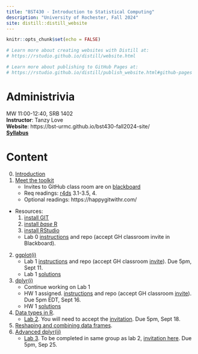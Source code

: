 ```yaml
---
title: "BST430 - Introduction to Statistical Computing"
description: "University of Rochester, Fall 2024"
site: distill::distill_website
---
```


```r
knitr::opts_chunk$set(echo = FALSE)

# Learn more about creating websites with Distill at:
# https://rstudio.github.io/distill/website.html

# Learn more about publishing to GitHub Pages at:
# https://rstudio.github.io/distill/publish_website.html#github-pages

```

# Administrivia

MW 11:00-12:40, SRB 1402
<br>
**Instructor**: Tanzy Love
<br>
**Website**: https://bst-urmc.github.io/bst430-fall2024-site/
<br>
[**Syllabus**](static/syllabus430-2024.pdf)

# Content

0. [Introduction](lecture/l00-intro.html)
1. [Meet the toolkit](lecture/l01-meet-toolkit.html)
    * Invites to GitHub class room are on [blackboard](https://learn.rochester.edu)
    * Req readings: [r4ds](https://r4ds.hadley.nz/) 3.1-3.5, 4. 
    * Optional readings: https://happygitwithr.com/
* Resources: 
    1. [install GIT](https://happygitwithr.com/install-git.html)
    2. [install *base* R](https://cran.r-project.org/)
    3. [install RStudio](https://www.rstudio.com/products/rstudio/download/#download)
    * Lab 0 [instructions](hw_lab_instruction/lab00-demonstration/lab00-hello-class.html) and repo (accept GH classroom invite in Blackboard).
2. [ggplot(i)](lecture/l02-ggplot2-i.html)
    * Lab 1 [instructions](hw_lab_instruction/lab01-hello-r/lab01-hello-r.html) and repo (accept GH classroom [invite](https://classroom.github.com/a/VJwscJG1)). Due 5pm, Sept 11.
    * Lab 1 [solutions](hw_lab_instruction/lab01-hello-r/lab01.html)
3.  [dplyr(i)](lecture/l03-transform-dplyr-i.html)
    * Continue working on Lab 1
    * HW 1 assigned.  [instructions](hw_lab_instruction/hw-01-airbnb/hw-01-airbnb.html) and repo (accept GH classroom [invite](https://classroom.github.com/a/DSGIBgl4)).  Due 5pm EDT, Sept 16.
    * HW 1 [solutions](hw_lab_instruction/hw-01-airbnb/hw-01.html)
4.  [Data types in R](lecture/l04-data-types.html).
    *  [Lab 2](hw_lab_instruction/lab02-merge-conflict/lab02-merge-conflict.html). You will need to accept the [invitation](https://classroom.github.com/a/d0eW0EO8).
Due 5pm, Sept 18.
<!--     * Lab 2 [solutions](hw_lab_instruction/lab02-merge-conflict/lab-02.html) -->
5.  [Reshaping and combining data frames](lecture/l05a-reshape-merge.html).
6.  [Advanced dplyr(ii)](lecture/l05b-advanced-dplyr.html)
    *  [Lab 3](hw_lab_instruction/lab03-laquinta-uno/lab03-laquinta-uno.html).  To be completed in same group as lab 2, [invitation here](https://classroom.github.com/a/KvOILDqa). Due 5pm, Sep 25.
<!--     * Lab 3 [solutions](hw_lab_instruction/lab03-laquinta-uno/lab-03.html) -->
<!-- 7.  Finish L5b. [Factors and dates](lecture/l07-factors-dates.html) -->
<!-- * Continue working on Lab 3 -->
<!--     * HW 2 assigned.  [instructions](hw_lab_instruction/hw02-accidents/hw02-accidents.html) and repo (accept GH classroom [invite](https://classroom.github.com/a/fy4E-H-b)).  Due 5pm EDT, Oct 15. -->
<!--     * HW 2 [solutions](hw_lab_instruction/hw02-accidents/hw02.html) -->
<!-- 8.  Effective data visualization [(i)](lecture/03a2-tips-for-effective-dataviz.pdf) [(ii)](lecture/03b-tips-for-effective-dataviz.pdf) [video](https://youtu.be/ZrifrBvFWgg) -->
<!--     * Turn in lab 3 by tomorrow. -->
<!-- 9. [Data from files](lecture/l09-data-from-files.html) -->
<!-- *   Repository for lecture 9 [here](https://classroom.github.com/a/vAS3mGej) will not be graded, but gets you everything you need at once. -->
<!--     *  [Lab 4](hw_lab_instruction/lab04-laquinta-dos/lab04-laquinta-dos.html).  New groups! At least one new teammate for each person. -->
<!--     [Invitation here](https://classroom.github.com/a/566Cy7tL). Due 5pm, Oct 12. -->
<!--     * Lab 4 [solutions](hw_lab_instruction/lab04-laquinta-dos/lab04.html) -->
<!-- 10. Finish visualization slides -->
<!--     * [styleguide](lecture/l06-style.html) -->
<!-- * Finish lab 4. -->
<!-- 11. [Text processing](lecture/l10-text.html)   [video link](https://rochester.hosted.panopto.com/Panopto/Pages/Viewer.aspx?id=961dbd5b-ccf6-4fb9-a2ee-af2d012702fe) -->
<!--     * HW 3 assigned.  [instructions](hw_lab_instruction/hw03-fatal-geography/hw03-fatal-geography.html) and repo (accept GH classroom [invite](https://classroom.github.com/a/6sqI7bjg)).  Due 5pm EDT, Oct 28. -->
<!--     * HW 3 [solutions](hw_lab_instruction/hw03-fatal-geography/hw03.html) -->
<!-- 12. [Text analysis](lecture/l10-text-ii.html)    [video link](https://rochester.hosted.panopto.com/Panopto/Pages/Viewer.aspx?id=3482b784-14f4-4ff0-8634-af3201202cb5) -->
<!--     *  [Lab 5](hw_lab_instruction/lab05-sadplots/lab05-sadplots.html).  Pair up; take turns and then you won't have so many GitHub problems. [Invitation here](https://classroom.github.com/a/sFi-IjD6). Due 5pm, Oct 25. -->
<!--     * Lab 5 [solutions](hw_lab_instruction/lab05-sadplots/lab05.html) -->
<!--     *  Reading: [r4ds chapter 14](https://r4ds.had.co.nz/strings.html) -->
<!-- 13. [Matrices, indexing, linear algebra](lecture/l11-linear-algebra-indexing.html) -->
<!--     * Finish Lab 5 -->
<!-- 15. [Functions i](lecture/l12-functions-i.html). [video link](https://rochester.hosted.panopto.com/Panopto/Pages/Viewer.aspx?id=a9d6dc03-9d01-4f87-ad9b-af3c004e8055) -->
<!-- 16. [Functions ii and iteration](lecture/l13-functions-ii.html). [video link](https://rochester.hosted.panopto.com/Panopto/Pages/Viewer.aspx?id=7c471b05-4bf6-419c-8b43-af410109b4f7) -->
<!--     *   [Lab 6](hw_lab_instruction/lab06-covid-times/lab06-covid-times.html) assigned, any groups as you like. [Invitation here](https://classroom.github.com/a/6GAvWurq). Due 5pm, Nov 16. -->
<!--     * Lab 6 [solutions](hw_lab_instruction/lab06-covid-times/lab06.html) -->
<!-- 17.  [Knitr tricks and debugging](lecture/l14-debugging.html). [video link](https://rochester.hosted.panopto.com/Panopto/Pages/Viewer.aspx?id=e11a5405-d128-459f-9ef5-af42010fdc8a) -->
<!-- *  HW 4 assigned (revised to shorten it!!).  [instructions](hw_lab_instruction/hw05-modeling-gss/hw-04-modeling-gss.html) and repo (accept GH classroom [invite](https://classroom.github.com/a/rNXgxZex)).  Due 5pm EDT, Nov 25. -->
<!--     * HW 4 [solutions](hw_lab_instruction/hw05-modeling-gss/hw-04.html) -->
<!-- * Work on Lab 6 -->
<!-- 18.  [Linear models](lecture/l15-linear-models.html) -->
<!-- * Work on Lab 6 -->
<!-- 19.   No class 11/10, work on your final exam. -->
<!-- * Final Exam. Remember I will be looking at the `.md` for results and the `.Rmd` for your code. [instructions](hw_lab_instruction/final-modeling.html) and repo (accept GH classroom [invite](https://classroom.github.com/a/eebbYmkV)).  Due 5pm EDT, Nov 10. -->
<!-- 20.   [Multivariate linear models and Prediction](lecture/l16-crossv-lm.html) [video link](https://rochester.hosted.panopto.com/Panopto/Pages/Viewer.aspx?id=c0310bc9-e6f7-40b6-9f22-af4e012d961e) -->
<!-- * Work on Lab 6 -->

<!-- 20.  [Multivariate linear models](lecture/l16-multivariate-lm.html) -->
<!-- 21.  [Prediction and logistic regression](lecture/l17-prediction-logistic.html) -->
